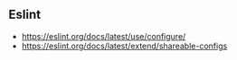 ## Eslint

- https://eslint.org/docs/latest/use/configure/
- https://eslint.org/docs/latest/extend/shareable-configs

